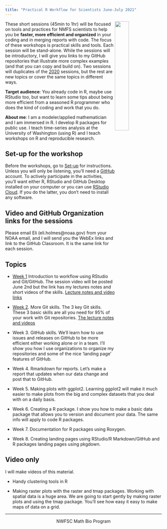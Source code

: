 ```yaml
---
title: "Practical R Workflow for Scientists June-July 2021"
---
```


<img style="float: right;" src="images/tools-logo-transparent.png" width=30%>

These short sessions (45min to 1hr) will be focused on tools and practices for NMFS scientists to help you be **faster, more efficient and organized** in your coding and in merging reports with code. The focus of these workshops is practical skills and tools. Each session will be stand-alone. While the sessions will be introductory, I will give you links to my GitHub repositories that illustrate more complex examples (and that you can copy and build on). Two sessions will duplicates of the [2020](https://github.com/RVerse-Tutorials/RWorkflow-NWFSC-2020) sessions, but the rest are new topics or cover the same topics in different ways.

**Target audience**: You already code in R, maybe use RStudio too, but want to learn some tips about being more efficient from a seasoned R programmer who does the kind of coding and work that you do.

**About me**: I am a modeler/applied mathematician and I am immersed in R. I develop R packages for public use. I teach time-series analysis at the University of Washington (using R) and I teach workshops on R and reproducible research.

## Set-up for the workshop

Before the workshops, go to [Set-up](set-up.html) for instructions. Unless you will only be listening, you'll need a [GitHub](https://github.com/) account. To actively participate in the activities, you'll want either R, RStudio and GitHub Desktop installed on your computer or you can use [RStudio Cloud](https://rstudio.cloud/). If you do the latter, you don't need to install any software.

## Video and GitHub Organization links for the sessions

Please email Eli (eli.holmes@noaa.gov) from your NOAA email, and I will send you the WebEx links and link to the GitHub Classroom. It is the same link for each session.

## Topics

* [Week 1](week1.html) Introduction to workflow using RStudio and Git/GitHub. The session video will be posted June 2nd but the link has my lectures notes and short videos of the skills. [Lecture notes and video links](week1.html)

* [Week 2](week2.html). More Git skills. The 3 key Git skills. These 3 basic skills are all you need for 95% of your work with Git repositories. [The lecture notes and videos](week2.html)

* Week 3. GitHub skills. We'll learn how to use issues and releases on GitHub to be more efficient either working alone or in a team. I'll show you how I use organizations to organize my repositories and some of the nice 'landing page' features of GitHub.

* Week 4. Rmarkdown for reports. Let's make a report that updates when our data change and post that to GitHub.

* Week 5. Making plots with ggplot2. Learning ggplot2 will make it much easier to make plots from the big and complex datasets that you deal with on a daily basis.

* Week 6. Creating a R package. I show you how to make a basic data package that allows you to version and document your data. The same info will apply to code R packages.

* Week 7. Documentation for R packages using Roxygen.

* Week 8. Creating landing pages using RStudio/R Markdown/GitHub and R packages landing pages using pkgdown.

## Video only

I will make videos of this material.

* Handy clustering tools in R

* Making raster plots with the raster and tmap packages. Working with spatial data is a huge area. We are going to start gently by making raster plots and using the tmap package. You'll see how easy it easy to make maps of data on a grid.



<!--
Requests

ggplot
Bayesian stats
tidyverse verbs
collaboration with github/gitlab
tidyverse world.

-->

<hr>

<div style="text-align: center">
<i class="fas fa-cubes"></i> NWFSC Math Bio Program <i class="fas fa-cubes"></i>
</div>
